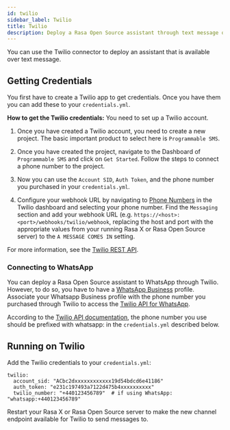 ```yaml
---
id: twilio
sidebar_label: Twilio
title: Twilio
description: Deploy a Rasa Open Source assistant through text message or WhatsApp via the Twilio connector
---
```


You can use the Twilio connector to deploy an assistant that is available over text message.

## Getting Credentials

You first have to create a Twilio app to get credentials.
Once you have them you can add these to your `credentials.yml`.

**How to get the Twilio credentials:**
You need to set up a Twilio account.

1. Once you have created a Twilio account, you need to create a new
   project. The basic important product to select here
   is `Programmable SMS`.

2. Once you have created the project, navigate to the Dashboard of
   `Programmable SMS` and click on `Get Started`. Follow the
   steps to connect a phone number to the project.

3. Now you can use the `Account SID`, `Auth Token`, and the phone
   number you purchased in your `credentials.yml`.

4. Configure your webhook URL by navigating to
   [Phone Numbers](https://www.twilio.com/console/phone-numbers/incoming) in the Twilio
   dashboard and selecting your phone number. Find the `Messaging` section and add
   your webhook URL (e.g. `https://<host>:<port>/webhooks/twilio/webhook`,
   replacing the host and port with the appropriate values from your running Rasa X or Rasa Open Source server)
   to the `A MESSAGE COMES IN` setting.

For more information, see the [Twilio REST API](https://www.twilio.com/docs/iam/api).

### Connecting to WhatsApp

You can deploy a Rasa Open Source assistant to WhatsApp through Twilio. However, to do so, you have
to have a [WhatsApp Business](https://www.whatsapp.com/business/) profile. Associate
your Whatsapp Business profile with the phone number you purchased through Twilio to
access the [Twilio API for WhatsApp](https://www.twilio.com/docs/whatsapp/api).

According to the [Twilio API documentation](https://www.twilio.com/docs/whatsapp/api#using-phone-numbers-with-whatsapp),
the phone number you use should be prefixed with whatsapp: in the `credentials.yml` described below.


## Running on Twilio

Add the Twilio credentials to your `credentials.yml`:

```yaml-rasa
twilio:
  account_sid: "ACbc2dxxxxxxxxxxxx19d54bdcd6e41186"
  auth_token: "e231c197493a7122d475b4xxxxxxxxxx"
  twilio_number: "+440123456789"  # if using WhatsApp: "whatsapp:+440123456789"
```

Restart your Rasa X or Rasa Open Source server
to make the new channel endpoint available for Twilio to send messages to.

